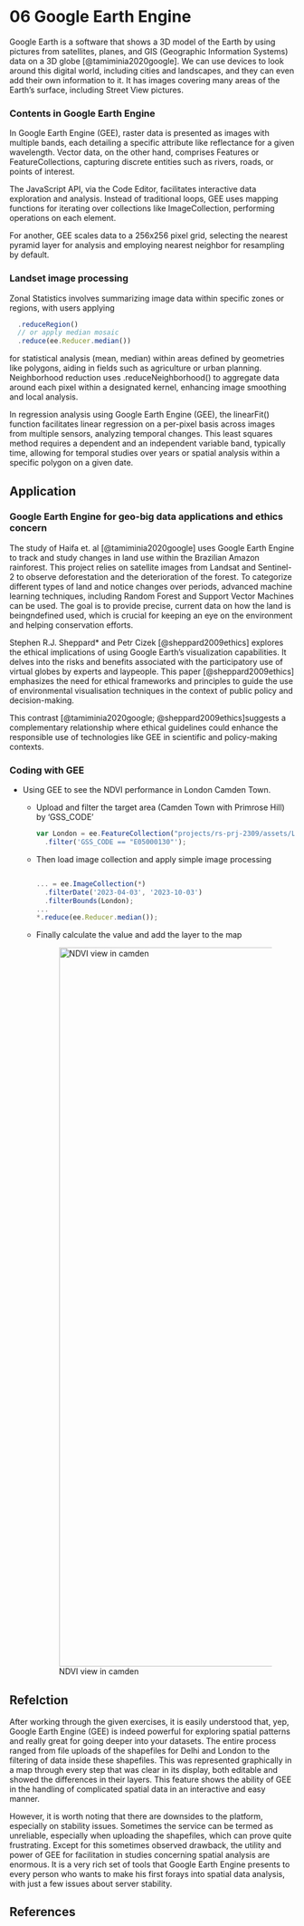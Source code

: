 # 06 Google Earth Engine

Google Earth is a software that shows a 3D model of the Earth by using pictures from satellites, planes, and GIS (Geographic Information Systems) data on a 3D globe [@tamiminia2020google]. We can use devices to look around this digital world, including cities and landscapes, and they can even add their own information to it. It has images covering many areas of the Earth's surface, including Street View pictures.

### Contents in Google Earth Engine

In Google Earth Engine (GEE), raster data is presented as images with multiple bands, each detailing a specific attribute like reflectance for a given wavelength. Vector data, on the other hand, comprises Features or FeatureCollections, capturing discrete entities such as rivers, roads, or points of interest.

The JavaScript API, via the Code Editor, facilitates interactive data exploration and analysis. Instead of traditional loops, GEE uses mapping functions for iterating over collections like ImageCollection, performing operations on each element.

For another, GEE scales data to a 256x256 pixel grid, selecting the nearest pyramid layer for analysis and employing nearest neighbor for resampling by default.

### Landset image processing

Zonal Statistics involves summarizing image data within specific zones or regions, with users applying

``` javascript
  .reduceRegion() 
  // or apply median mosaic
  .reduce(ee.Reducer.median())
```

for statistical analysis (mean, median) within areas defined by geometries like polygons, aiding in fields such as agriculture or urban planning. Neighborhood reduction uses .reduceNeighborhood() to aggregate data around each pixel within a designated kernel, enhancing image smoothing and local analysis.

In regression analysis using Google Earth Engine (GEE), the linearFit() function facilitates linear regression on a per-pixel basis across images from multiple sensors, analyzing temporal changes. This least squares method requires a dependent and an independent variable band, typically time, allowing for temporal studies over years or spatial analysis within a specific polygon on a given date.

## Application

### Google Earth Engine for geo-big data applications and ethics concern

The study of Haifa et. al [@tamiminia2020google] uses Google Earth Engine to track and study changes in land use within the Brazilian Amazon rainforest. This project relies on satellite images from Landsat and Sentinel-2 to observe deforestation and the deterioration of the forest. To categorize different types of land and notice changes over periods, advanced machine learning techniques, including Random Forest and Support Vector Machines can be used. The goal is to provide precise, current data on how the land is beingndefined used, which is crucial for keeping an eye on the environment and helping conservation efforts.

Stephen R.J. Sheppard\* and Petr Cizek [@sheppard2009ethics] explores the ethical implications of using Google Earth's visualization capabilities. It delves into the risks and benefits associated with the participatory use of virtual globes by experts and laypeople. This paper [@sheppard2009ethics] emphasizes the need for ethical frameworks and principles to guide the use of environmental visualisation techniques in the context of public policy and decision-making.

This contrast [@tamiminia2020google; @sheppard2009ethics]suggests a complementary relationship where ethical guidelines could enhance the responsible use of technologies like GEE in scientific and policy-making contexts.

### Coding with GEE

-   Using GEE to see the NDVI performance in London Camden Town.

    -   Upload and filter the target area (Camden Town with Primrose Hill) by 'GSS_CODE'

        ``` javascript
        var London = ee.FeatureCollection("projects/rs-prj-2309/assets/London_Ward")
          .filter('GSS_CODE == "E05000130"');
        ```

    -   Then load image collection and apply simple image processing

        ``` javascript

        ... = ee.ImageCollection(*)
          .filterDate('2023-04-03', '2023-10-03')
          .filterBounds(London); 
        ...
        *.reduce(ee.Reducer.median());
        ```

    -   Finally calculate the value and add the layer to the map

        ![NDVI view in camden](asset/screenshot/week006/camden_NDVI.png){width="1270"}

## Refelction

After working through the given exercises, it is easily understood that, yep, Google Earth Engine (GEE) is indeed powerful for exploring spatial patterns and really great for going deeper into your datasets. The entire process ranged from file uploads of the shapefiles for Delhi and London to the filtering of data inside these shapefiles. This was represented graphically in a map through every step that was clear in its display, both editable and showed the differences in their layers. This feature shows the ability of GEE in the handling of complicated spatial data in an interactive and easy manner.

However, it is worth noting that there are downsides to the platform, especially on stability issues. Sometimes the service can be termed as unreliable, especially when uploading the shapefiles, which can prove quite frustrating. Except for this sometimes observed drawback, the utility and power of GEE for facilitation in studies concerning spatial analysis are enormous. It is a very rich set of tools that Google Earth Engine presents to every person who wants to make his first forays into spatial data analysis, with just a few issues about server stability.

## **References**
